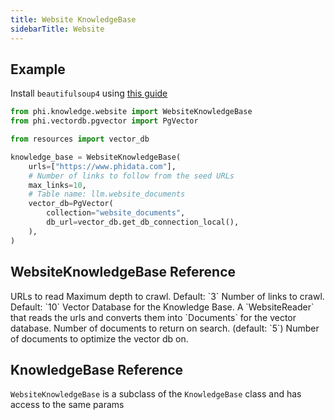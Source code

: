 ```yaml
---
title: Website KnowledgeBase
sidebarTitle: Website
---
```


## Example

<Note>

Install `beautifulsoup4` using [this guide](/how-to/python-libraries)

</Note>

```python knowledge_base.py
from phi.knowledge.website import WebsiteKnowledgeBase
from phi.vectordb.pgvector import PgVector

from resources import vector_db

knowledge_base = WebsiteKnowledgeBase(
    urls=["https://www.phidata.com"],
    # Number of links to follow from the seed URLs
    max_links=10,
    # Table name: llm.website_documents
    vector_db=PgVector(
        collection="website_documents",
        db_url=vector_db.get_db_connection_local(),
    ),
)
```

## WebsiteKnowledgeBase Reference

<ResponseField name="urls" type="List[str]">
  URLs to read
</ResponseField>
<ResponseField name="max_depth" type="int">
  Maximum depth to crawl. Default: `3`
</ResponseField>
<ResponseField name="max_links" type="int">
  Number of links to crawl. Default: `10`
</ResponseField>
<ResponseField name="vector_db" type="VectorDb">
  Vector Database for the Knowledge Base.
</ResponseField>
<ResponseField name="reader" type="WebsiteReader">
  A `WebsiteReader` that reads the urls and converts them into `Documents` for
  the vector database.
</ResponseField>
<ResponseField name="num_documents" type="int">
  Number of documents to return on search. (default: `5`)
</ResponseField>
<ResponseField name="optimize_on" type="int">
  Number of documents to optimize the vector db on.
</ResponseField>

## KnowledgeBase Reference

`WebsiteKnowledgeBase` is a subclass of the `KnowledgeBase` class and has access to the same params

<Snippet file="kb-base-reference.mdx" />

